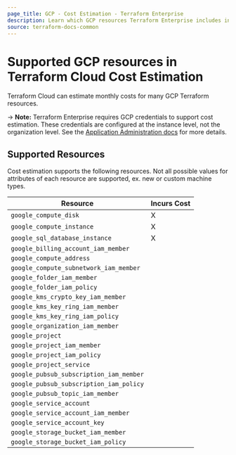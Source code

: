 ```yaml
---
page_title: GCP - Cost Estimation - Terraform Enterprise
description: Learn which GCP resources Terraform Enterprise includes in cost estimation..
source: terraform-docs-common
---
```


# Supported GCP resources in Terraform Cloud Cost Estimation

Terraform Cloud can estimate monthly costs for many GCP Terraform resources.

-> **Note:** Terraform Enterprise requires GCP credentials to support cost estimation. These credentials are configured at the instance level, not the organization level. See the [Application Administration docs](/terraform/enterprise/application-administration/integration) for more details.

## Supported Resources

Cost estimation supports the following resources. Not all possible values for attributes of each resource are supported, ex. new or custom machine types.

| Resource                                | Incurs Cost |
| --------------------------------------- | ----------- |
| `google_compute_disk`                   | X           |
| `google_compute_instance`               | X           |
| `google_sql_database_instance`          | X           |
| `google_billing_account_iam_member`     |             |
| `google_compute_address`                |             |
| `google_compute_subnetwork_iam_member`  |             |
| `google_folder_iam_member`              |             |
| `google_folder_iam_policy`              |             |
| `google_kms_crypto_key_iam_member`      |             |
| `google_kms_key_ring_iam_member`        |             |
| `google_kms_key_ring_iam_policy`        |             |
| `google_organization_iam_member`        |             |
| `google_project`                        |             |
| `google_project_iam_member`             |             |
| `google_project_iam_policy`             |             |
| `google_project_service`                |             |
| `google_pubsub_subscription_iam_member` |             |
| `google_pubsub_subscription_iam_policy` |             |
| `google_pubsub_topic_iam_member`        |             |
| `google_service_account`                |             |
| `google_service_account_iam_member`     |             |
| `google_service_account_key`            |             |
| `google_storage_bucket_iam_member`      |             |
| `google_storage_bucket_iam_policy`      |             |
